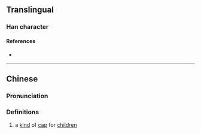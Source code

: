 {{character info}}
==Translingual==

===Han character===
{{Han char|rn=13|rad=冂|as=10|sn=12|four=|canj=AFQU|ids=⿱⺜卷}}

====References====
* {{Han ref|kx=0129.350|hdz=21519.060|uh=34BD|ud=13501}}

----

==Chinese==
{{zh-forms}}

===Pronunciation===
{{zh-pron
|m=quān
|c=hyun1
|mc=y
|oc=
|ma=
|cat=n
}}

===Definitions===
{{zh-hanzi}}

# a [[kind]] of [[cap]] for [[children]]